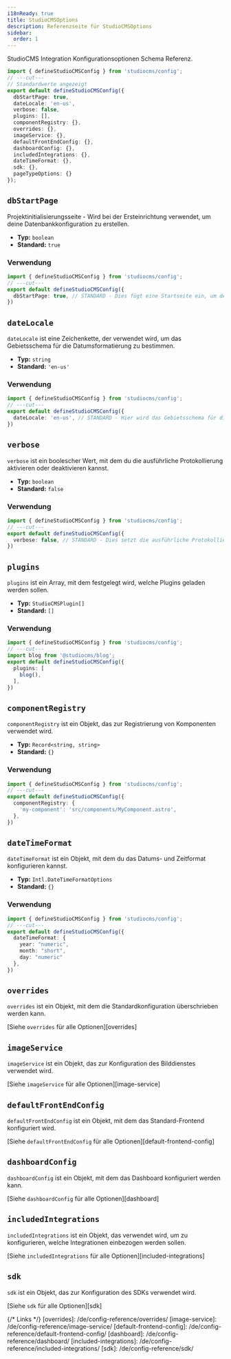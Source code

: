 ```yaml
---
i18nReady: true
title: StudioCMSOptions
description: Referenzseite für StudioCMSOptions
sidebar:
  order: 1
---
```



StudioCMS Integration Konfigurationsoptionen Schema Referenz.

```ts twoslash title="studiocms.config.mjs"
import { defineStudioCMSConfig } from 'studiocms/config';
// ---cut---
// Standardwerte angezeigt
export default defineStudioCMSConfig({
  dbStartPage: true,
  dateLocale: 'en-us',
  verbose: false,
  plugins: [],
  componentRegistry: {},
  overrides: {},
  imageService: {},
  defaultFrontEndConfig: {},
  dashboardConfig: {},
  includedIntegrations: {},
  dateTimeFormat: {},
  sdk: {},
  pageTypeOptions: {}
});
```

## `dbStartPage`

Projektinitialisierungsseite - Wird bei der Ersteinrichtung verwendet, um deine Datenbankkonfiguration zu erstellen.

- **Typ:** `boolean`
- **Standard:** `true`

### Verwendung

```ts twoslash {2} title="studiocms.config.mjs"
import { defineStudioCMSConfig } from 'studiocms/config';
// ---cut---
export default defineStudioCMSConfig({
  dbStartPage: true, // STANDARD - Dies fügt eine Startseite ein, um deine DB-Daten einzurichten.
})
```

## `dateLocale`

`dateLocale` ist eine Zeichenkette, der verwendet wird, um das Gebietsschema für die Datumsformatierung zu bestimmen.

- **Typ:** `string`
- **Standard:** `'en-us'`

### Verwendung

```ts twoslash {2} title="studiocms.config.mjs"
import { defineStudioCMSConfig } from 'studiocms/config';
// ---cut---
export default defineStudioCMSConfig({
  dateLocale: 'en-us', // STANDARD - Hier wird das Gebietsschema für die Datumsformatierung festgelegt.
})
```

## `verbose`

`verbose` ist ein boolescher Wert, mit dem du die ausführliche Protokollierung aktivieren oder deaktivieren kannst.

- **Typ:** `boolean`
- **Standard:** `false`

### Verwendung

```ts twoslash {2} title="studiocms.config.mjs"
import { defineStudioCMSConfig } from 'studiocms/config';
// ---cut---
export default defineStudioCMSConfig({
  verbose: false, // STANDARD - Dies setzt die ausführliche Protokollierung auf false.
})
```

## `plugins`

`plugins` ist ein Array, mit dem festgelegt wird, welche Plugins geladen werden sollen.

- **Typ:** `StudioCMSPlugin[]`
- **Standard:** `[]`

### Verwendung

```ts twoslash {1, 3-5} title="studiocms.config.mjs"
import { defineStudioCMSConfig } from 'studiocms/config';
// ---cut---
import blog from '@studiocms/blog';
export default defineStudioCMSConfig({
  plugins: [
    blog(),
  ],
})
```

## `componentRegistry`

`componentRegistry` ist ein Objekt, das zur Registrierung von Komponenten verwendet wird.

- **Typ:** `Record<string, string>`
- **Standard:** `{}`

### Verwendung

```ts twoslash {2-4} title="studiocms.config.mjs"
import { defineStudioCMSConfig } from 'studiocms/config';
// ---cut---
export default defineStudioCMSConfig({
  componentRegistry: {
    'my-component': 'src/components/MyComponent.astro',
  },
})
```

## `dateTimeFormat`

`dateTimeFormat` ist ein Objekt, mit dem du das Datums- und Zeitformat konfigurieren kannst.

- **Typ:** `Intl.DateTimeFormatOptions`
- **Standard:** `{}`

### Verwendung

```ts twoslash {2-6} title="studiocms.config.mjs"
import { defineStudioCMSConfig } from 'studiocms/config';
// ---cut---
export default defineStudioCMSConfig({
  dateTimeFormat: {
    year: "numeric",
    month: "short",
    day: "numeric"
  },
})
```

## `overrides`

`overrides` ist ein Objekt, mit dem die Standardkonfiguration überschrieben werden kann.

<ReadMore>[Siehe `overrides` für alle Optionen][overrides]</ReadMore>

## `imageService`

`imageService` ist ein Objekt, das zur Konfiguration des Bilddienstes verwendet wird.

<ReadMore>[Siehe `imageService` für alle Optionen][image-service]</ReadMore>

## `defaultFrontEndConfig`

`defaultFrontEndConfig` ist ein Objekt, mit dem das Standard-Frontend konfiguriert wird.

<ReadMore>[Siehe `defaultFrontEndConfig` für alle Optionen][default-frontend-config]</ReadMore>

## `dashboardConfig`

`dashboardConfig` ist ein Objekt, mit dem das Dashboard konfiguriert werden kann.

<ReadMore>[Siehe `dashboardConfig` für alle Optionen][dashboard]</ReadMore>

## `includedIntegrations`

`includedIntegrations` ist ein Objekt, das verwendet wird, um zu konfigurieren, welche Integrationen einbezogen werden sollen.

<ReadMore>[Siehe `includedIntegrations` für alle Optionen][included-integrations]</ReadMore>

## `sdk`

`sdk` ist ein Objekt, das zur Konfiguration des SDKs verwendet wird.

<ReadMore>[Siehe `sdk` für alle Optionen][sdk]</ReadMore>

{/* Links */}
[overrides]: /de/config-reference/overrides/
[image-service]: /de/config-reference/image-service/
[default-frontend-config]: /de/config-reference/default-frontend-config/
[dashboard]: /de/config-reference/dashboard/
[included-integrations]: /de/config-reference/included-integrations/
[sdk]: /de/config-reference/sdk/